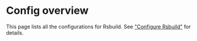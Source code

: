 # Config overview

This page lists all the configurations for Rsbuild. See ["Configure Rsbuild"](/guide/basic/configure-rsbuild) for details.


<Overview />

